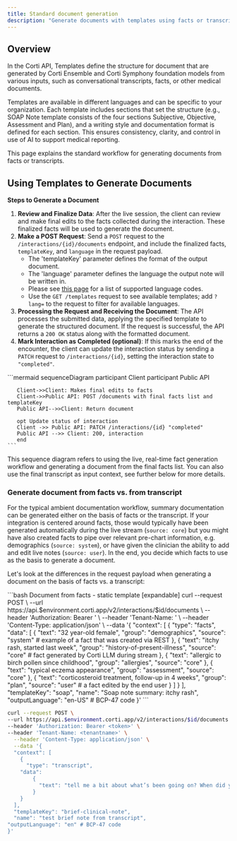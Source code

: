 ```yaml
---
title: Standard document generation 
description: "Generate documents with templates using facts or transcripts"
---
```


## Overview

In the Corti API, Templates define the structure for document that are generated by Corti Ensemble and Corti Symphony foundation models from various inputs, such as conversational transcripts, facts, or other medical documents. 

Templates are available in different languages and can be specific to your organization. Each template includes sections that set the structure (e.g., SOAP Note template consists of the four sections Subjective, Objective, Assessment and Plan), and a writing style and documentation format is defined for each section. This ensures consistency, clarity, and control in use of AI to support medical reporting.

This page explains the standard workflow for generating documents from facts or transcripts. 


## Using Templates to Generate Documents

**Steps to Generate a Document**
1. **Review and Finalize Data**: After the live session, the client can review and make final edits to the facts collected during the interaction. These finalized facts will be used to generate the document. 
2. **Make a POST Request**: Send a `POST` request to the `/interactions/{id}/documents` endpoint, and include the finalized facts, `templateKey`, and `language` in the request payload. 
    * The 'templateKey' parameter defines the format of the output document.
    * The 'language' parameter defines the language the output note will be written in. 
    * Please see [this page](/about/languages) for a list of supported language codes.
    * Use the `GET /templates` request to see available templates; add `?lang=` to the request to filter for available languages. 
3. **Processing the Request and Receiving the Document**: The API processes the submitted data, applying the specified template to generate the structured document. If the request is successful, the API returns a `200 OK` status along with the formatted document.
4. **Mark Interaction as Completed (optional)**: If this marks the end of the encounter, the client can update the interaction status by sending a `PATCH` request to `/interactions/{id}`, setting the interaction state to `"completed"`.

<Card>
 ```mermaid
       sequenceDiagram
       participant Client
       participant Public API

       Client->>Client: Makes final edits to facts
       Client->>Public API: POST /documents with final facts list and templateKey
       Public API-->>Client: Return document

       opt Update status of interaction
       Client ->> Public API: PATCH /interactions/{id} "completed"
       Public API -->> Client: 200, interaction
       end
    ```
</Card>

This sequence diagram refers to using the live, real-time fact generation workflow and generating a document from the final facts list. You can also use the final transcript as input context, see further below for more details.

### Generate document from facts vs. from transcript

For the typical ambient documentation workflow, summary documentation can be generated either on the basis of facts or the transcript. If your integration is centered around facts, those would typically have been generated automatically during the live stream (`source: core`) but you might have also created facts to pipe over relevant pre-chart information, e.g. demographics (`source: system`), or have given the clinician the ability to add and edit live notes (`source: user`). In the end, you decide which facts to use as the basis to generate a document.

Let's look at the differences in the request payload when generating a document on the basis of facts vs. a transcript:

  <CodeGroup>
```bash Document from facts - static template [expandable]
  curl --request POST \
  --url https://api.$environment.corti.app/v2/interactions/$id/documents \
  --header 'Authorization: Bearer <token>' \
  --header 'Tenant-Name: <tenantname>' \
    --header 'Content-Type: application/json' \
    --data '{
    "context": [
      {
        "type": "facts",
        "data": [
          {
            "text": "32 year-old female",
            "group": "demographics",
          "source": "system" # example of a fact that was created via REST
          },
          {
            "text": "itchy rash, started last week",
            "group": "history-of-present-illness",
          "source": "core" # fact generated by Corti LLM during stream
          },
          {
            "text": "allergic to birch pollen since childhood",
            "group": "allergies",
            "source": "core"
          },
          {
            "text": "typical eczema appearance",
            "group": "assessment",
            "source": "core"
          },
          {
            "text": "corticosteroid treatment, follow-up in 4 weeks",
            "group": "plan",
          "source": "user" # a fact edited by the end user
          }        
        ]
      }
    ],
    "templateKey": "soap",
    "name": "Soap note summary: itchy rash",
  "outputLanguage": "en-US" # BCP-47 code
  }'
  ```

  ```bash Document from transcript - static template [expandable]
  curl --request POST \
  --url https://api.$environment.corti.app/v2/interactions/$id/documents \
  --header 'Authorization: Bearer <token>' \
  --header 'Tenant-Name: <tenantname>' \
    --header 'Content-Type: application/json' \
    --data '{
    "context": [
      {
        "type": "transcript",
      "data":
          {
            "text": "tell me a bit about what’s been going on? When did you first start feeling unwell?\n\n- Erm, I think it was, uh, probably about, like, a week ago? I just started feeling a bit, you know, off—like, uh, tired and achey. Then my throat got really sore, and it, uh, just didn’t get any better.\n\n- Right, okay. And when you say achey, was it more like muscle aches, or, uh, like, joint pain?\n\n- Um, mostly muscles, like, all over? Especially my legs and back. I just, like, wanted to stay in bed. And the sore throat, it’s, um, like, scratchy but also kinda raw, if that makes sense?\n\n- Yeah, it does. Have you had any fever? Like, have you felt hot or shivery at all?\n\n- Oh, yeah, definitely. A couple nights I woke up, uh, like, proper drenched in sweat. Then, uh, during the day, I'd get really cold even with a jumper on.\n\n- Mm-hmm. What about your nose? Any congestion or runny nose?\n\n- Uh, not really, no. Just, like, a tiny bit blocked, but mostly it's my throat and, uh, feeling knackered, really.\n\n- And are you coughing at all? Like, a dry cough or anything productive, like, bringing up phlegm?\n\n- Yeah, um, a bit of a cough, kinda dry. It’s worse at night, actually. Like, when I lie down, I start, uh, coughing more."
          }
      }
    ],
    "templateKey": "brief-clinical-note",
    "name": "test brief note from transcript",
  "outputLanguage": "en" # BCP-47 code
  }'
  ```
  </CodeGroup>
